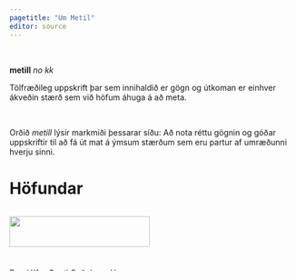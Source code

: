 ```yaml
---
pagetitle: "Um Metil"
editor: source
---
```


<br>



::: {#hero-banner .column-screen-inset}

**metill** *no kk*

Tölfræðileg uppskrift þar sem innihaldið er gögn og útkoman er einhver ákveðin stærð sem við höfum áhuga á að meta. 

:::

<br>

Orðið *metill* lýsir markmiði þessarar síðu: Að nota réttu gögnin og góðar uppskriftir til að fá út mat á ýmsum stærðum sem eru partur af umræðunni hverju sinni.

# Höfundar

::: columns

::: {.column width="40%"}

::: {#people-banner}




[![](images/binni.png){class="rounded-circle" width="70%"}](https://www.bggj.is){target="_blank"}



[Brynjólfur Gauti Guðrúnar Jónsson](https://www.bggj.is){target=_blank"}

PhD nemandi í tölfræði við HÍ

:::

:::

:::